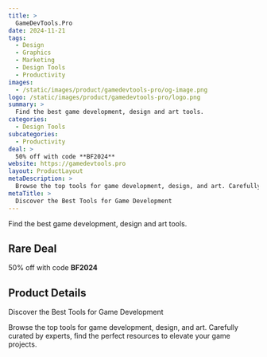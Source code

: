 ```yaml
---
title: >
  GameDevTools.Pro
date: 2024-11-21
tags:
  - Design
  - Graphics
  - Marketing
  - Design Tools
  - Productivity
images:
  - /static/images/product/gamedevtools-pro/og-image.png
logo: /static/images/product/gamedevtools-pro/logo.png
summary: >
  Find the best game development, design and art tools.
categories:
  - Design Tools
subcategories:
  - Productivity
deal: >
  50% off with code **BF2024**
website: https://gamedevtools.pro
layout: ProductLayout
metaDescription: >
  Browse the top tools for game development, design, and art. Carefully curated by experts, find the perfect resources to elevate your game projects.
metaTitle: >
  Discover the Best Tools for Game Development
---
```

Find the best game development, design and art tools.

## Rare Deal

50% off with code **BF2024**

## Product Details
Discover the Best Tools for Game Development

Browse the top tools for game development, design, and art. Carefully curated by experts, find the perfect resources to elevate your game projects.
